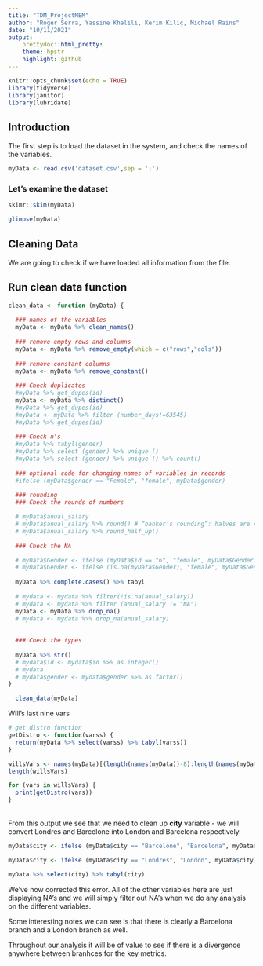 ```yaml
---
title: "TDM_ProjectMEM"
author: "Roger Serra, Yassine Khalili, Kerim Kiliç, Michael Rains"
date: "10/11/2021"
output: 
    prettydoc::html_pretty:
    theme: hpstr
    highlight: github
---
```


```r
knitr::opts_chunk$set(echo = TRUE)
library(tidyverse)
library(janitor)
library(lubridate)
```

## Introduction

<insert intro here>


The first step is to load the dataset in the system, and check the names of the variables.

```r
myData <- read.csv('dataset.csv',sep = ';')

```


### Let's examine the dataset



```r
skimr::skim(myData)

glimpse(myData)
```

<insert explanation of variables here>




## Cleaning Data

We are going to check if we have loaded all information from the file.



<h2>Run clean data function</h2>



```r



clean_data <- function (myData) {
  
  ### names of the variables
  myData <- myData %>% clean_names()
  
  ### remove empty rows and columns
  myData <- myData %>% remove_empty(which = c("rows","cols"))
  
  ### remove constant columns
  myData <- myData %>% remove_constant()
  
  ### Check duplicates
  #myData %>% get_dupes(id)
  myData <- myData %>% distinct()
  #myData %>% get_dupes(id)
  #myData <- myData %>% filter (number_days!=63545)
  #myData %>% get_dupes(id)
  
  ### Check n's
  #myData %>% tabyl(gender)
  #myData %>% select (gender) %>% unique () 
  #myData %>% select (gender) %>% unique () %>% count()
  
  ### optional code for changing names of variables in records
  #ifelse (myData$gender == "Female", "female", myData$gender)
  
  ### rounding
  ### Check the rounds of numbers

  # myData$anual_salary
  # myData$anual_salary %>% round() # “banker’s rounding”: halves are rounded to the nearest even number.
  # myData$anual_salary %>% round_half_up()
  
  ### Check the NA

  # myData$Gender <- ifelse (myData$id == "6", "female", myData$Gender)
  # myData$Gender <- ifelse (is.na(myData$Gender), "female", myData$Gender)
  
  myData %>% complete.cases() %>% tabyl
  
  # mydata <- mydata %>% filter(!is.na(anual_salary))
  # mydata <- mydata %>% filter (anual_salary != "NA")
  myData <- myData %>% drop_na()
  # mydata <- mydata %>% drop_na(anual_salary)
  
  
  ### Check the types
  
  myData %>% str()
  # mydata$id <- mydata$id %>% as.integer()
  # mydata
  # mydata$gender <- mydata$gender %>% as.factor()
}

  clean_data(myData)

```

Will's last nine vars

```r
# get distro function
getDistro <- function(varss) {
  return(myData %>% select(varss) %>% tabyl(varss))
}

willsVars <- names(myData)[(length(names(myData))-8):length(names(myData))]
length(willsVars)

for (vars in willsVars) {
  print(getDistro(vars))
}

```
<br>
From this output we see that we need to clean up **city** variable - we will convert Londres and Barcelone into London and Barcelona respectively.
<br>
```r
myData$city <- ifelse (myData$city == "Barcelone", "Barcelona", myData$city)

myData$city <- ifelse (myData$city == "Londres", "London", myData$city)

myData %>% select(city) %>% tabyl(city)
```

We've now corrected this error. All of the other variables here are just displaying NA's and we will simply filter out NA's when we do any analysis on the different variables.

Some interesting notes we can see is that there is clearly a Barcelona branch and a London branch as well.

Throughout our analysis it will be of value to see if there is a divergence anywhere between branhces for the key metrics.

```r

```

